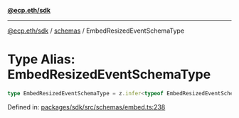 [**@ecp.eth/sdk**](../../index.mdx)

***

[@ecp.eth/sdk](/sdk-reference/index.mdx) / [schemas](/sdk-reference/schemas/index.mdx) / EmbedResizedEventSchemaType

# Type Alias: EmbedResizedEventSchemaType

```ts
type EmbedResizedEventSchemaType = z.infer<typeof EmbedResizedEventSchema>;
```

Defined in: [packages/sdk/src/schemas/embed.ts:238](https://github.com/ecp-eth/comments-monorepo/blob/main/packages/sdk/src/schemas/embed.ts#L238)
